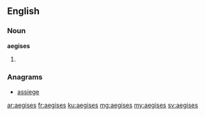 ==English==

===Noun===
'''aegises''' {{p}}

# {{plural of|aegis|lang=en}}

===Anagrams===
* [[assiege#English|assiege]]

[[ar:aegises]]
[[fr:aegises]]
[[ku:aegises]]
[[mg:aegises]]
[[my:aegises]]
[[sv:aegises]]